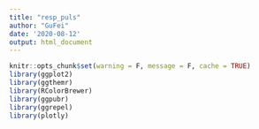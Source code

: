 ```yaml
---
title: "resp_puls"
author: "GuFei"
date: '2020-08-12'
output: html_document
---
```


```r
knitr::opts_chunk$set(warning = F, message = F, cache = TRUE)
library(ggplot2)
library(ggthemr)
library(RColorBrewer)
library(ggpubr)
library(ggrepel)
library(plotly)
```
